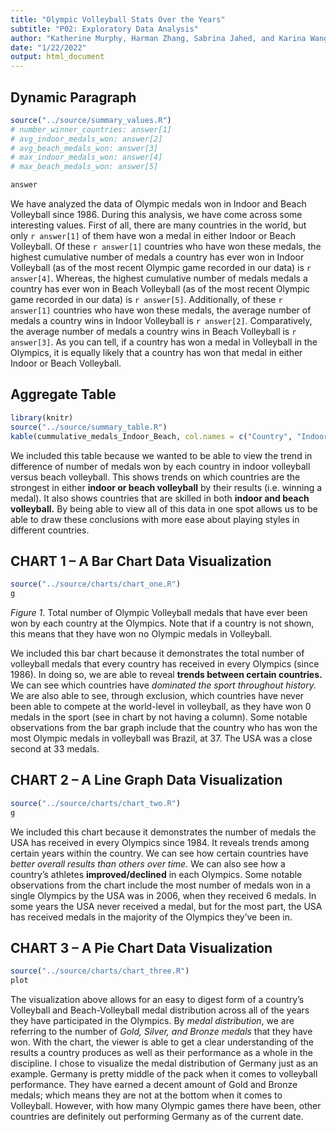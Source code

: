 ```yaml
---
title: "Olympic Volleyball Stats Over the Years"
subtitle: "P02: Exploratory Data Analysis"
author: "Katherine Murphy, Harman Zhang, Sabrina Jahed, and Karina Wang"
date: "1/22/2022"
output: html_document
---
```


## Dynamic Paragraph
```r
source("../source/summary_values.R")
# number_winner_countries: answer[1]
# avg_indoor_medals_won: answer[2]
# avg_beach_medals_won: answer[3]
# max_indoor_medals_won: answer[4]
# max_beach_medals_won: answer[5]

answer
```

We have analyzed the data of Olympic medals won in Indoor and Beach Volleyball since 1986. During this analysis, we have come across some interesting values. First of all, there are many countries in the world, but only `r answer[1]` of them have won a medal in either Indoor or Beach Volleyball. Of these `r answer[1]` countries who have won these medals, the highest cumulative number of medals a country has ever won in Indoor Volleyball (as of the most recent Olympic game recorded in our data) is `r answer[4]`. Whereas, the highest cumulative number of medals medals a country has ever won in Beach Volleyball (as of the most recent Olympic game recorded in our data) is `r answer[5]`. Additionally, of these `r answer[1]` countries who have won these medals, the average number of medals a country wins in Indoor Volleyball is `r answer[2]`. Comparatively, the average number of medals a country wins in Beach Volleyball is `r answer[3]`. As you can tell, if a country has won a medal in Volleyball in the Olympics, it is equally likely that a country has won that medal in either Indoor or Beach Volleyball.

## Aggregate Table
```r
library(knitr)
source("../source/summary_table.R")
kable(cummulative_medals_Indoor_Beach, col.names = c("Country", "Indoor Volleyball Medals Won", "Beach Volleyball Medals Won"), caption = "Olympic Indoor and Beach Volleyball Medals Won by Country", align = 'lcc')
```
We included this table because we wanted to be able to view the trend in difference of number of medals won by each country in indoor volleyball versus beach volleyball. This shows trends on which countries are the strongest in either **indoor or beach volleyball** by their results (i.e. winning a medal). It also shows countries that are skilled in both **indoor and beach volleyball.** By being able to view all of this data in one spot allows us to be able to draw these conclusions with more ease about playing styles in different countries.

## CHART 1 -- A Bar Chart Data Visualization

```r
source("../source/charts/chart_one.R")
g
```
_Figure 1_. Total number of Olympic Volleyball medals that have ever been won by each country at the Olympics. Note that if a country is not shown, this means that they have won no Olympic medals in Volleyball.

We included this bar chart because it demonstrates the total number of volleyball medals that every country has received in every Olympics (since 1986). In doing so, we are able to reveal **trends between certain countries.** We can see which countries have _dominated the sport throughout history._ We are also able to see, through exclusion, which countries have never been able to compete at the world-level in volleyball, as they have won 0 medals in the sport (see in chart by not having a column). Some notable observations from the bar graph include that the country who has won the most Olympic medals in volleyball was Brazil, at 37. The USA was a close second at 33 medals.

## CHART 2 -- A Line Graph Data Visualization

```r
source("../source/charts/chart_two.R")
g
```  

We included this chart because it demonstrates the number of medals the USA has received in every Olympics since 1984. It reveals trends among certain years within the country. We can see how certain countries have _better overall results than others over time._ We can also see how a country’s athletes **improved/declined** in each Olympics. Some notable observations from the chart include the most number of medals won in a single Olympics by the USA was in 2006, when they received 6 medals. In some years the USA never received a medal, but for the most part, the USA has received medals in the majority of the Olympics they've been in. 

## CHART 3 -- A Pie Chart Data Visualization
```r
source("../source/charts/chart_three.R")
plot
``` 

The visualization above allows for an easy to digest form of a country’s Volleyball and Beach-Volleyball medal distribution across all of the years they have participated in the Olympics. By _medal distribution_, we are referring to the number of *Gold, Silver, and Bronze medals* that they have won. With the chart, the viewer is able to get a clear understanding of the results a country produces as well as their performance as a whole in the discipline. I chose to visualize the medal distribution of Germany just as an example. Germany is pretty middle of the pack when it comes to volleyball performance. They have earned a decent amount of Gold and Bronze medals; which means they are not at the bottom when it comes to Volleyball. However, with how many Olympic games there have been, other countries are definitely out performing Germany as of the current date. 
